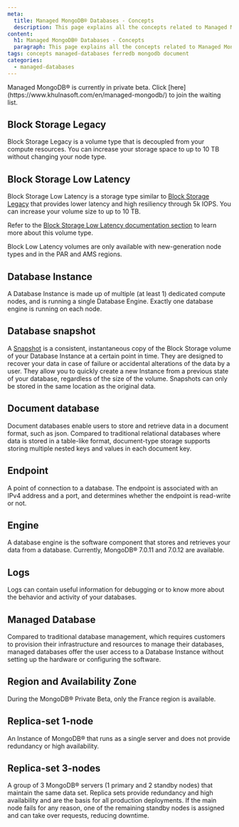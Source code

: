 ```yaml
---
meta:
  title: Managed MongoDB® Databases - Concepts
  description: This page explains all the concepts related to Managed MongoDB® Databases.
content:
  h1: Managed MongoDB® Databases - Concepts
  paragraph: This page explains all the concepts related to Managed MongoDB® Databases.
tags: concepts managed-databases ferredb mongodb document
categories:
  - managed-databases
---
```


<Message type="important">
Managed MongoDB® is currently in private beta. Click [here](https://www.khulnasoft.com/en/managed-mongodb/) to join the waiting list.
</Message>

## Block Storage Legacy

Block Storage Legacy is a volume type that is decoupled from your compute resources. You can increase your storage space to up to 10 TB without changing your node type.

## Block Storage Low Latency

Block Storage Low Latency is a storage type similar to [Block Storage Legacy](#block-storage-legacy) that provides lower latency and high resiliency through 5k IOPS. You can increase your volume size to up to 10 TB.

Refer to the [Block Storage Low Latency documentation section](/storage/block/concepts/) to learn more about this volume type.

<Message type="note">
  Block Low Latency volumes are only available with new-generation node types and in the PAR and AMS regions.
</Message>

## Database Instance

A Database Instance is made up of multiple (at least 1) dedicated compute nodes, and is running a single Database Engine. Exactly one database engine is running on each node.

## Database snapshot

A [Snapshot](/managed-databases/mongodb/how-to/manage-snapshots/) is a consistent, instantaneous copy of the Block Storage volume of your Database Instance at a certain point in time. They are designed to recover your data in case of failure or accidental alterations of the data by a user. They allow you to quickly create a new Instance from a previous state of your database, regardless of the size of the volume. Snapshots can only be stored in the same location as the original data.

## Document database

Document databases enable users to store and retrieve data in a document format, such as json. Compared to traditional relational databases where data is stored in a table-like format, document-type storage supports storing multiple nested keys and values in each document key.

## Endpoint

A point of connection to a database. The endpoint is associated with an IPv4 address and a port, and determines whether the endpoint is read-write or not.

## Engine

A database engine is the software component that stores and retrieves your data from a database. Currently, MongoDB® 7.0.11 and 7.0.12 are available.

## Logs

Logs can contain useful information for debugging or to know more about the behavior and activity of your databases.

## Managed Database

Compared to traditional database management, which requires customers to provision their infrastructure and resources to manage their databases, managed databases offer the user access to a Database Instance without setting up the hardware or configuring the software.

## Region and Availability Zone

<Macro id="region-and-az" />

<Message type="requirement">
   During the MongoDB® Private Beta, only the France region is available.
</Message>

## Replica-set 1-node

An Instance of MongoDB® that runs as a single server and does not provide redundancy or high availability.

## Replica-set 3-nodes

A group of 3 MongoDB® servers (1 primary and 2 standby nodes) that maintain the same data set. Replica sets provide redundancy and high availability and are the basis for all production deployments. If the main node fails for any reason, one of the remaining standby nodes is assigned and can take over requests, reducing downtime.